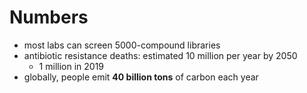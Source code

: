 # Numbers

- most labs can screen 5000-compound libraries
- antibiotic resistance deaths: estimated 10 million per year by 2050
  - 1 million in 2019
- globally, people emit **40 billion tons** of carbon each year